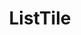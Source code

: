 ---
id: ListTile
path: /components/list-tile

title: ListTile
description: Блок примитив для удобного позиционирования контента, обрамленный иконками или другими блоками.

links:
 - label: source
   url: https://a.yandex-team.ru/arc_vcs/frontend/packages/lego-components/src/ListTile
 - label: figma
   url: https://www.figma.com/file/hEYn9nn2bEB2BdDKIWP05X/Yandex-UI-%E2%9D%96-Lego-Web?node-id=7691%3A0
 - label: storybook
   url: https://lego.yandex-team.ru/components/lego/latest/?storybook=%2Fstory%2Flayout-listtile-desktop--playground

tabs:
 - Examples
 - Code
---